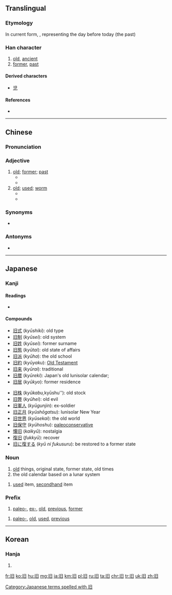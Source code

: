 {{also|舊|伯}}

==Translingual==

===Etymology===
{{Han simp|𦾔|f=萑|t=&nbsp;}}

In current form, {{Han compound|丨|t1=one|日|t2=day}}, representing the day before today (the past)

===Han character===
{{Han char|rn=72|rad=日|as=01|sn=5|four=|canj=中日 (LA)|ids=⿰[[丨]][[日]]}}

# [[old]], [[ancient]]
# [[former]], [[past]]

====Derived characters====
* [[児]]

====References====
* {{Han ref|kx=0489.051|dkj=13737|dj=0850.040|hdz=21483.020|uh=65E7|ud=26087}}

----

==Chinese==
{{zh-hanzi-box|旧|[[舊]]}}

===Pronunciation===
{{zh-pron
|m=jiù
|c=gau6
|mc=y
|oc=y
|ma=zh-jiù.ogg
|cat=a
}}

===Adjective===
{{zh-adj|s}}

# [[old]]; [[former]]; [[past]]
#* {{zh-usex|他 重获 '''旧''' 职。|He got his '''former''' job back.|link=y}}
#* {{zh-usex|你 的 新 房子 和 你 的 '''旧''' 房子 比 起来 怎样？|How does your new house compare with your '''old''' one?|link=y}}
# [[old]]; [[used]]; [[worm]]
#* {{zh-usex|地 毯 '''旧''' 了，但 还 能 用。|The carpet is '''worn''' but still serviceable.|link=y}}
#* {{zh-usex|我 在 阁楼 上 有 好几 箱 '''旧''' 衣服。|I've got boxes of '''old''' clothes in the attic.|link=y}}
	  
===Synonyms===
* {{zh-l|老|lǎo|old (of people)}}

===Antonyms===
* {{zh-l|新|xīn|new}}

----

==Japanese==

===Kanji===
{{ja-kanji|grade=5|rs=日01}}

====Readings====
* {{ja-readings|goon=[[ぐ]] (gu)|kanon=[[きゅう]] (kyū)|kanyoon=[[く]] (ku)|kun=[[ふるい]] ([[旧い]], furui), [[もと]] (moto)}}

====Compounds====
{{top2}}
* [[旧式]] (''kyūshiki''): old type
* [[旧制]] (''kyūsei''): old system
* [[旧姓]] (''kyūsei''): former surname
* [[旧態]] (''kyūtai''): old state of affairs
* [[旧派]] (''kyūha''): the old school
* [[旧約]] (''kyūyaku''): [[Old Testament]]
* [[旧来]] (''kyūrai''): traditional
* [[旧暦]] (''kyūreki''): Japan's old lunisolar calendar;
* [[旧居]] (''kyūkyo''): former residence
{{mid2}}
* [[旧株]] (''kyūkabu, ''kyūshu''): old stock
* [[旧弊]] (''kyūhei''): old evil
* [[旧軍人]] (''kyūgunjin''): ex-soldier
* [[旧正月]] (''kyūshōgatsu''): lunisolar New Year
* [[旧世界]] (''kyūsekai''): the old world
* [[旧保守]] (''kyūhoshu''): [[paleoconservative]]
* [[懐旧]] (''kaikyū''): nostalgia
* [[復旧]] (''fukkyū''): recover
* [[旧に復する]] (''kyū ni fukusuru''): be restored to a former state
{{bottom}}

===Noun===
{{ja-noun|きゅう}}

# [[old]] things, original state, former state, old times
# the old calendar based on a lunar system

{{ja-noun|ふる}}

# [[used]] item, [[secondhand]] item

===Prefix===
{{ja-pos|きゅう|prefix}}
# [[paleo-]], [[ex-]], [[old]], [[previous]], [[former]]

{{ja-pos|ふる|prefix}}
# [[paleo-]], [[old]], [[used]], [[previous]]

[[Category:Japanese terms spelled with 旧]]

----

==Korean==

===Hanja===
{{ko-hanja|hangeul=구|eumhun=|rv=gu|mr=ku|y=kwu}}

# {{defn|lang=ko|sort=日01}}

[[fr:旧]]
[[ko:旧]]
[[hu:旧]]
[[mg:旧]]
[[ja:旧]]
[[km:旧]]
[[pl:旧]]
[[ru:旧]]
[[ta:旧]]
[[chr:旧]]
[[tr:旧]]
[[uk:旧]]
[[zh:旧]]